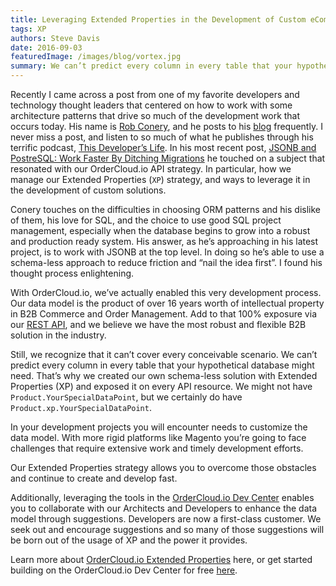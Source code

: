 ```yaml
---
title: Leveraging Extended Properties in the Development of Custom eCommerce Apps
tags: XP
authors: Steve Davis
date: 2016-09-03
featuredImage: /images/blog/vortex.jpg
summary: We can’t predict every column in every table that your hypothetical database might need. That’s why we created our own schema-less solution with Extended Properties (XP) and exposed it on every API resource.
---
```


Recently I came across a post from one of my favorite developers and technology thought leaders that centered on how to work with some architecture patterns that drive so much of the development work that occurs today. His name is [Rob Conery](https://twitter.com/robconery), and he posts to his [blog](http://rob.conery.io/) frequently. I never miss a post, and listen to so much of what he publishes through his terrific podcast, [This Developer’s Life](http://thisdeveloperslife.com/). In his most recent post, [JSONB and PostreSQL: Work Faster By Ditching Migrations](http://rob.conery.io/2016/02/27/jsonb-and-postgresql/) he touched on a subject that resonated with our OrderCloud.io API strategy. In particular, how we manage our Extended Properties (`XP`) strategy, and ways to leverage it in the development of custom solutions.

Conery touches on the difficulties in choosing ORM patterns and his dislike of them, his love for SQL, and the choice to use good SQL project management, especially when the database begins to grow into a robust and production ready system. His answer, as he’s approaching in his latest project, is to work with JSONB at the top level. In doing so he’s able to use a schema-less approach to reduce friction and “nail the idea first”. I found his thought process enlightening.

With OrderCloud.io, we’ve actually enabled this very development process. Our data model is the product of over 16 years worth of intellectual property in B2B Commerce and Order Management. Add to that 100% exposure via our [REST API](https://devcenter.ordercloud.io/docs/api), and we believe we have the most robust and flexible B2B solution in the industry.

Still, we recognize that it can’t cover every conceivable scenario. We can’t predict every column in every table that your hypothetical database might need. That’s why we created our own schema-less solution with Extended Properties (XP) and exposed it on every API resource. We might not have `Product.YourSpecialDataPoint`, but we certainly do have `Product.xp.YourSpecialDataPoint`.

In your development projects you will encounter needs to customize the data model. With more rigid platforms like Magento you’re going to face challenges that require extensive work and timely development efforts.

Our Extended Properties strategy allows you to overcome those obstacles and continue to create and develop fast.

Additionally, leveraging the tools in the [OrderCloud.io Dev Center](https://devcenter.ordercloud.io/) enables you to collaborate with our Architects and Developers to enhance the data model through suggestions. Developers are now a first-class customer. We seek out and encourage suggestions and so many of those suggestions will be born out of the usage of XP and the power it provides.

Learn more about [OrderCloud.io Extended Properties](https://devcenter.ordercloud.io/docs/guides/basic-api-features/extended-properties) here, or get started building on the OrderCloud.io Dev Center for free [here](https://devcenter.ordercloud.io/about).
